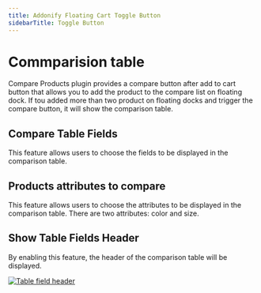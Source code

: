```yaml
---
title: Addonify Floating Cart Toggle Button
sidebarTitle: Toggle Button
---
```


# Commparision table


Compare Products plugin provides a compare button after add to cart button that allows you to add the product to the compare list on floating dock. If tou added more than two product on floating docks and trigger the compare button, it will show the comparison table.



## Compare Table Fields

This feature allows users to choose the fields to be displayed in the comparison table.


## Products attributes to compare

This feature allows users to choose the attributes to be displayed in the comparison table. There are two attributes: color and size.

## Show Table Fields Header

By enabling this feature, the header of the comparison table will be displayed.


[![Table field header](/products/compare-products/table-field-header.png)](/products/compare-products/table-field-header.png)
